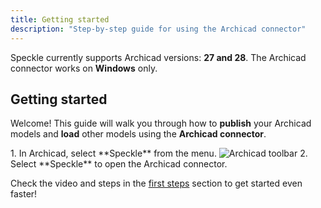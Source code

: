 ```yaml
---
title: Getting started  
description: "Step-by-step guide for using the Archicad connector"
---
```


<Info>Speckle currently supports Archicad versions: **27 and 28**. The Archicad connector works on **Windows** only.</Info>

## Getting started

Welcome! This guide will walk you through how to **publish** your Archicad models and **load** other models using the **Archicad connector**.


<BeforeYouBegin app="Archicad" />

<Steps>
  <Step title="Open the Archicad connector">
    1. In Archicad, select **Speckle** from the menu.
    <Frame>
    <img src="/images/connectors/archicad_toolbar.jpg" alt="Archicad toolbar" />
    </Frame>
    2. Select **Speckle** to open the Archicad connector.
    <DuiLogin connector="Archicad" />
  </Step>
  <DuiPublish connector="Archicad" />
  <DuiLoad connector="Archicad" />
</Steps>

<Tip> Check the video and steps in the [first steps](/get-started/quickstart.mdx) section to get started even faster!</Tip>


<ConnectorConclusion connector="Archicad" actions="publish and load" />


<LearnMore />
